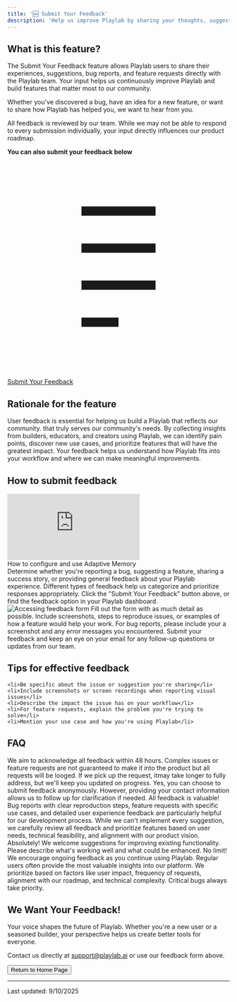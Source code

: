 ```yaml
---
title: '🆕 Submit Your Feedback'
description: 'Help us improve Playlab by sharing your thoughts, suggestions, and experiences'
---
```


## <Icon icon="message-lines" size="24" className="inline-block align-text-bottom" /> What is this feature?

The Submit Your Feedback feature allows Playlab users to share their experiences, suggestions, bug reports, and feature requests directly with the Playlab team. Your input helps us continuously improve Playlab and build features that matter most to our community. 

Whether you've discovered a bug, have an idea for a new feature, or want to share how Playlab has helped you, we want to hear from you.

<Note>
  All feedback is reviewed by our team. While we may not be able to respond to every submission individually, your input directly influences our product roadmap.
</Note>

**You can also submit your feedback below**
<a className="px-2 py-1.5 text-sm font-medium rounded-md bg-blue-500 text-white hover:bg-blue-400 inline-flex items-center" href="https://playlabai.notion.site/1d5a9d3778c580ea9965ed5b5e534b27?pvs=105">
  <svg className="w-4 h-4 mr-1.5" viewBox="0 0 24 24" fill="none" xmlns="http://www.w3.org/2000/svg">
    <path d="M8 10h8M8 14h8M8 18h4m-4-8h8m-8-4h8" stroke="currentColor" strokeWidth="2" strokeLinecap="round" strokeLinejoin="round"/>
  </svg>
  Submit Your Feedback
</a>

## <Icon icon="lightbulb" size="24" className="inline-block align-text-bottom" /> Rationale for the feature

User feedback is essential for helping us build a Playlab that reflects our community. that truly serves our community's needs. By collecting insights from builders, educators, and creators using Playlab, we can identify pain points, discover new use cases, and prioritize features that will have the greatest impact. Your feedback helps us understand how Playlab fits into your workflow and where we can make meaningful improvements.

## <Icon icon="thought-bubble" size="24" className="inline-block align-text-bottom" /> How to submit feedback

<Frame>
  <iframe 
    src="https://www.loom.com/embed/88d7398c5ffb4d09bae1d63b7fc22499?sid=0325e575-3f42-4c62-926e-f1e6eddae197"
    frameborder="0" 
    webkitallowfullscreen 
    mozallowfullscreen 
    allowfullscreen 
    style={{ width: "100%", height: "400px" }}
  ></iframe>
  <figcaption>How to configure and use Adaptive Memory</figcaption>
</Frame>

<Steps>
  <Step title="Identify your feedback type">
    Determine whether you're reporting a bug, suggesting a feature, sharing a success story, or providing general feedback about your Playlab experience.
    <Info>Different types of feedback help us categorize and prioritize responses appropriately.</Info>
  </Step>
  <Step title="Access the feedback form">
    Click the "Submit Your Feedback" button above, or find the feedback option in your Playlab dashboard.
    <Frame>
      <img src="/images/submitfeedback.png" alt="Accessing feedback form" className="max-w-sm mx-auto" />
    </Frame>
  </Step>
  <Step title="Provide detailed information">
    Fill out the form with as much detail as possible. Include screenshots, steps to reproduce issues, or examples of how a feature would help your work.
    <Warning>For bug reports, please include your a screenshot and any error messages you encountered.</Warning>
  </Step>
  <Step title="Submit and track">
    Submit your feedback and keep an eye on your email for any follow-up questions or updates from our team.
  </Step>
</Steps>

## <Icon icon="circle-info" size="24" className="inline-block align-text-bottom" /> Tips for effective feedback

    <li>Be specific about the issue or suggestion you're sharing</li>
    <li>Include screenshots or screen recordings when reporting visual issues</li>
    <li>Describe the impact the issue has on your workflow</li>
    <li>For feature requests, explain the problem you're trying to solve</li>
    <li>Mention your use case and how you're using Playlab</li>

## <Icon icon="circle-question" size="24" className="inline-block align-text-bottom" /> FAQ

<AccordionGroup>
  <Accordion title="How quickly will I hear back about my feedback?">
    We aim to acknowledge all feedback within 48 hours. Complex issues or feature requests are not guaranteed to make it into the product but all requests will be looged. If we pick up the request, itmay take longer to fully address, but we'll keep you updated on progress.
  </Accordion>
  <Accordion title="Can I submit anonymous feedback?">
    Yes, you can choose to submit feedback anonymously. However, providing your contact information allows us to follow up for clarification if needed.
  </Accordion>
  <Accordion title="What types of feedback are most helpful?">
    All feedback is valuable! Bug reports with clear reproduction steps, feature requests with specific use cases, and detailed user experience feedback are particularly helpful for our development process.
  </Accordion>
  <Accordion title="Do you implement all suggested features?">
    While we can't implement every suggestion, we carefully review all feedback and prioritize features based on user needs, technical feasibility, and alignment with our product vision.
  </Accordion>
  <Accordion title="Can I suggest improvements to existing features?">
    Absolutely! We welcome suggestions for improving existing functionality. Please describe what's working well and what could be enhanced.
  </Accordion>
  <Accordion title="Is there a limit to how much feedback I can submit?">
    No limit! We encourage ongoing feedback as you continue using Playlab. Regular users often provide the most valuable insights into our platform.
  </Accordion>
  <Accordion title="How do you prioritize feedback and feature requests?">
    We prioritize based on factors like user impact, frequency of requests, alignment with our roadmap, and technical complexity. Critical bugs always take priority.
  </Accordion>
</AccordionGroup>

## <Icon icon="comment-dots" size="24" className="inline-block align-text-bottom" /> We Want Your Feedback!

Your voice shapes the future of Playlab. Whether you're a new user or a seasoned builder, your perspective helps us create better tools for everyone.

Contact us directly at [support@playlab.ai](mailto:support@playlab.ai) or use our feedback form above.

<div className="mt-8">
  <Button href="../index.md">Return to Home Page</Button>
</div>

---
Last updated: 9/10/2025